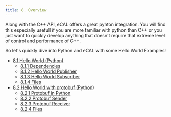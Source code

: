 ```yaml
---
title: 8. Overview
---
```


Along with the C++ API, eCAL offers a great pyhton integration. You will find this especially usefull if you are more familiar with python than C++ or you just want to quickly develop anything that doesn't require that extreme level of control and performance of C++.

So let's quickly dive into Python and eCAL with some Hello World Examples!

- [8.1 Hello World (Python)](/getting_started/8-development-python/8_1_hello_world_python/)
    - [8.1.1 Dependencies](/getting_started/8-development-python/8_1_hello_world_python/#811-dependencies)
    - [8.1.2 Hello World Publisher](/getting_started/8-development-python/8_1_hello_world_python/#812-hello-world-publisher)
    - [8.1.3 Hello World Subscriber](/getting_started/8-development-python/8_1_hello_world_python/#813-hello-world-subscriber)
    - [8.1.4 Files](/getting_started/8-development-python/8_1_hello_world_python/#814-files)
- [8.2 Hello World with protobuf (Python)](/getting_started/8-development-python/8_2_hello_world_with_protobuf_pyton/)
    - [8.2.1 Protobuf in Python](/getting_started/8-development-python/8_2_hello_world_with_protobuf_pyton/#821-protobuf-in-python)
    - [8.2.2 Protobuf Sender](/getting_started/8-development-python/8_2_hello_world_with_protobuf_pyton/#822-protobuf-sender)
    - [8.2.3 Protobuf Receiver](/getting_started/8-development-python/8_2_hello_world_with_protobuf_pyton/#823-protobuf-receiver)
    - [8.2.4 Files](/getting_started/8-development-python/8_2_hello_world_with_protobuf_pyton/#824-files)